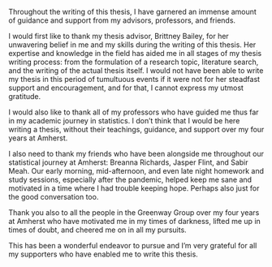 Throughout the writing of this thesis, I have garnered an immense amount of guidance and support from my advisors, professors, and friends.

I would first like to thank my thesis advisor, Brittney Bailey, for her unwavering belief in me and my skills during the writing of this thesis. Her expertise and knowledge in the field has aided me in all stages of my thesis writing process: from the formulation of a research topic, literature search, and the writing of the actual thesis itself. I would not have been able to write my thesis in this period of tumultuous events if it were not for her steadfast support and encouragement, and for that, I cannot express my utmost gratitude. 

I would also like to thank all of my professors who have guided me thus far in my academic journey in statistics. I don't think that I would be here writing a thesis, without their teachings, guidance, and support over my four years at Amherst.

I also need to thank my friends who have been alongside me throughout our statistical journey at Amherst: Breanna Richards, Jasper Flint, and Sabir Meah. Our early morning, mid-afternoon, and even late night homework and study sessions, especially after the pandemic, helped keep me sane and motivated in a time where I had trouble keeping hope. Perhaps also just for the good conversation too.

Thank you also to all the people in the Greenway Group over my four years at Amherst who have motivated me in my times of darkness, lifted me up in times of doubt, and cheered me on in all my pursuits.

This has been a wonderful endeavor to pursue and I'm very grateful for all my supporters who have enabled me to write this thesis.